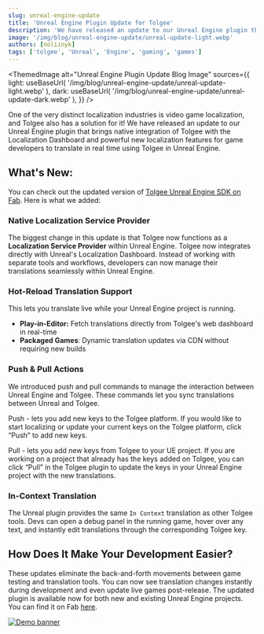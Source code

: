 ```yaml
---
slug: unreal-engine-update
title: 'Unreal Engine Plugin Update for Tolgee'
description: 'We have released an update to our Unreal Engine plugin that brings native integration of Tolgee with the Localization Dashboard'
image: '/img/blog/unreal-engine-update/unreal-update-light.webp'
authors: [noliinyk]
tags: ['tolgee', 'Unreal', 'Engine', 'gaming', 'games']
---
```



<ThemedImage
  alt="Unreal Engine Plugin Update Blog Image"
  sources={{
    light: useBaseUrl(
      '/img/blog/unreal-engine-update/unreal-update-light.webp'
    ),
    dark: useBaseUrl(
      '/img/blog/unreal-engine-update/unreal-update-dark.webp'
    ),
  }}
/>

One of the very distinct localization industries is video game localization, and Tolgee also has a solution for it! We have released an update to our Unreal Engine plugin that brings native integration of Tolgee with the Localization Dashboard and powerful new localization features for game developers to translate in real time using Tolgee in Unreal Engine.

<!--truncate-->

## What's New:

You can check out the updated version of [Tolgee Unreal Engine SDK on Fab](https://www.fab.com/listings/6e79848b-f777-404d-b232-673b90ab0d0b). Here is what we added:

### **Native Localization Service Provider**

The biggest change in this update is that Tolgee now functions as a **Localization Service Provider** within Unreal Engine. Tolgee now integrates directly with Unreal's Localization Dashboard. Instead of working with separate tools and workflows, developers can now manage their translations seamlessly within Unreal Engine.

### **Hot-Reload Translation Support**

This lets you translate live while your Unreal Engine project is running.

- **Play-in-Editor:** Fetch translations directly from Tolgee's web dashboard in real-time
- **Packaged Games**: Dynamic translation updates via CDN without requiring new builds

### **Push & Pull Actions**

We introduced push and pull commands to manage the interaction between Unreal Engine and Tolgee. These commands let you sync translations between Unreal and Tolgee. 

Push - lets you add new keys to the Tolgee platform. If you would like to start localizing or update your current keys on the Tolgee platform, click “Push” to add new keys.

Pull - lets you add new keys from Tolgee to your UE project. If you are working on a project that already has the keys added on Tolgee, you can click “Pull” in the Tolgee plugin to update the keys in your Unreal Engine project with the new translations.

### **In-Context Translation**

The Unreal plugin provides the same `In Context` translation as other Tolgee tools. Devs can open a debug panel in the running game, hover over any text, and instantly edit translations through the corresponding Tolgee key.

## How Does It Make Your Development Easier?

These updates eliminate the back-and-forth movements between game testing and translation tools. You can now see translation changes instantly during development and even update live games post-release.
The updated plugin is available now for both new and existing Unreal Engine projects. You can find it on Fab [here](https://www.fab.com/listings/6e79848b-f777-404d-b232-673b90ab0d0b).

[![Demo banner](/img/blog/blog-banners/banner-demo.webp)](https://calendly.com/tolgee/30min)